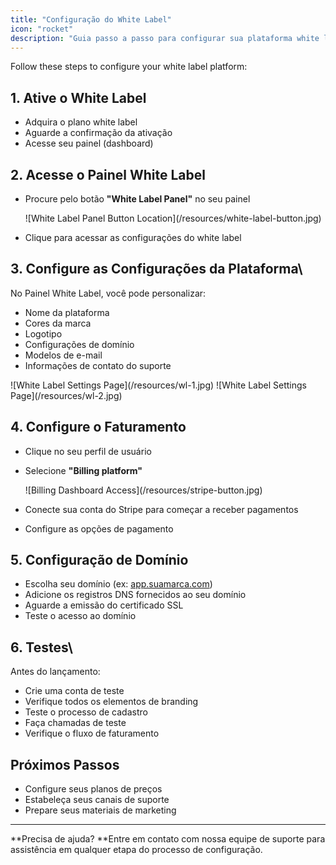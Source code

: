 ```yaml
---
title: "Configuração do White Label"
icon: "rocket"
description: "Guia passo a passo para configurar sua plataforma white label"
---
```


Follow these steps to configure your white label platform:

## **1. Ative o White Label**

- Adquira o plano white label
- Aguarde a confirmação da ativação
- Acesse seu painel (dashboard)

## **2. Acesse o Painel White Label**

- Procure pelo botão **"White Label Panel"** no seu painel

  <Frame>
    ![White Label Panel Button Location](/resources/white-label-button.jpg)
  </Frame>
- Clique para acessar as configurações do white label

## **3. Configure as Configurações da Plataforma**\
No Painel White Label, você pode personalizar:

- Nome da plataforma
- Cores da marca
- Logotipo
- Configurações de domínio
- Modelos de e-mail
- Informações de contato do suporte

<Frame>
  ![White Label Settings Page](/resources/wl-1.jpg)
</Frame>

<Frame>
  ![White Label Settings Page](/resources/wl-2.jpg)
</Frame>

## **4. Configure o Faturamento**

- Clique no seu perfil de usuário
- Selecione **"Billing platform"**

  <Frame>
    ![Billing Dashboard Access](/resources/stripe-button.jpg)
  </Frame>
- Conecte sua conta do Stripe para começar a receber pagamentos
- Configure as opções de pagamento

## **5. Configuração de Domínio**

- Escolha seu domínio (ex: [app.suamarca.com](http://app.suamarca.com))
- Adicione os registros DNS fornecidos ao seu domínio
- Aguarde a emissão do certificado SSL
- Teste o acesso ao domínio

## **6. Testes**\
Antes do lançamento:

- Crie uma conta de teste
- Verifique todos os elementos de branding
- Teste o processo de cadastro
- Faça chamadas de teste
- Verifique o fluxo de faturamento

## **Próximos Passos**

- Configure seus planos de preços
- Estabeleça seus canais de suporte
- Prepare seus materiais de marketing

---

**Precisa de ajuda? **Entre em contato com nossa equipe de suporte para assistência em qualquer etapa do processo de configuração.